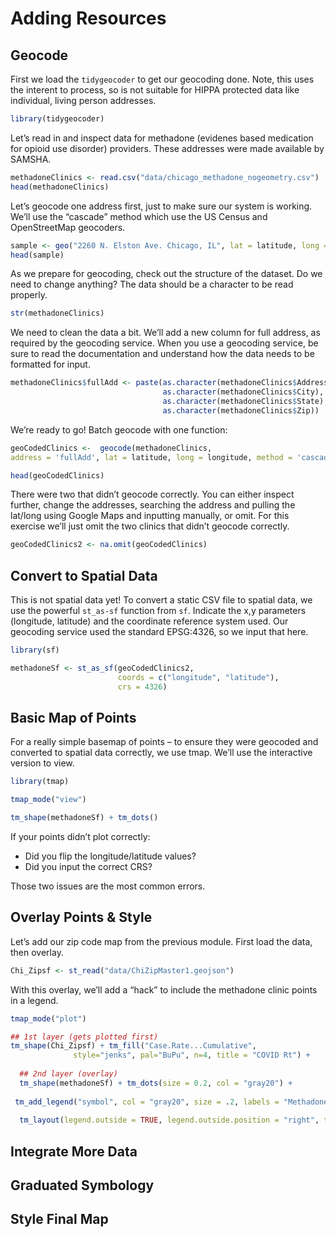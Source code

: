 # Adding Resources

## Geocode
First we load the `tidygeocoder` to get our geocoding done. Note, this uses the interent to process, so is not suitable for HIPPA protected data like individual, living person addresses.

```r
library(tidygeocoder)
```

Let's read in and inspect data for methadone (evidenes based medication for opioid use disorder) providers. These addresses were made available by SAMSHA. 


```r
methadoneClinics <- read.csv("data/chicago_methadone_nogeometry.csv")
head(methadoneClinics)
```

Let's geocode one address first, just to make sure our system is working. We'll use the "cascade" method which use the US Census and OpenStreetMap geocoders.

```r
sample <- geo("2260 N. Elston Ave. Chicago, IL", lat = latitude, long = longitude, method = 'cascade')
head(sample)
```

As we prepare for geocoding, check out the structure of the dataset. Do we need to change anything? The data should be a character to be read properly. 

```r
str(methadoneClinics)
```

We need to clean the data a bit. We'll add a new column for full address, as required by the geocoding service. When you use a geocoding service, be sure to read the documentation and understand how the data needs to be formatted for input.

```r
methadoneClinics$fullAdd <- paste(as.character(methadoneClinics$Address), 
                                  as.character(methadoneClinics$City),
                                  as.character(methadoneClinics$State), 
                                  as.character(methadoneClinics$Zip))
```

We're ready to go! Batch geocode with one function:

```r
geoCodedClinics <-  geocode(methadoneClinics,
address = 'fullAdd', lat = latitude, long = longitude, method = 'cascade')

head(geoCodedClinics)
```

There were two that didn't geocode correctly. You can either inspect further, change the addresses, searching the address and pulling the lat/long using Google Maps and inputting manually, or omit. For this exercise we'll just omit the two clinics that didn't geocode correctly.

```r
geoCodedClinics2 <- na.omit(geoCodedClinics)
```

## Convert to Spatial Data

This is not spatial data yet! To convert a static CSV file to spatial data, we use the powerful `st_as-sf` function from `sf`. Indicate the x,y parameters (longitude, latitude) and the coordinate reference system used. Our geocoding service used the standard EPSG:4326, so we input that here.

```r
library(sf)

methadoneSf <- st_as_sf(geoCodedClinics2, 
                        coords = c("longitude", "latitude"),
                        crs = 4326)
```

## Basic Map of Points 

For a really simple basemap of points -- to ensure they were geocoded and converted to spatial data correctly, we use tmap. We'll use the interactive version to view.

```r
library(tmap)

tmap_mode("view")

tm_shape(methadoneSf) + tm_dots() 
```

If your points didn't plot correctly:

- Did you flip the longitude/latitude values?
- Did you input the correct CRS?

Those two issues are the most common errors.

## Overlay Points & Style
Let's add our zip code map from the previous module. First load the data, then overlay.

```r
Chi_Zipsf <- st_read("data/ChiZipMaster1.geojson")
```

With this overlay, we'll add a "hack" to include the methadone clinic points in a legend.

```r
tmap_mode("plot")

## 1st layer (gets plotted first)
tm_shape(Chi_Zipsf) + tm_fill("Case.Rate...Cumulative", 
              style="jenks", pal="BuPu", n=4, title = "COVID Rt") + 
  
  ## 2nd layer (overlay)
  tm_shape(methadoneSf) + tm_dots(size = 0.2, col = "gray20") +
  
 tm_add_legend("symbol", col = "gray20", size = .2, labels = "Methadone MOUD") +
  
  tm_layout(legend.outside = TRUE, legend.outside.position = "right", title.snap.to.legend = TRUE)
```

## Integrate More Data

## Graduated Symbology

## Style Final Map